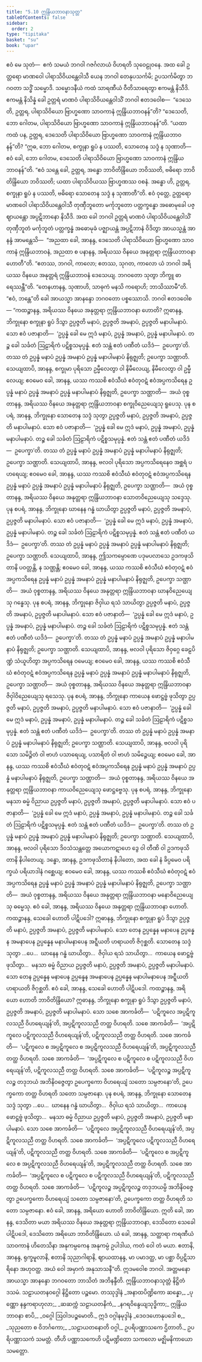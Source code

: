 ```yaml
---
title: "5.10 ဣန္ဒြိယဘာဝနာသုတ္တ"
tableOfContents: false
sidebar:
  order: 2
type: "tipitaka"
basket: "su"
book: "upar"
---
```



<DynamicBreadcrumb />

<Division number="453" book="upar">

<Paragraph number="1275" book="upar">
ဧဝံ မေ သုတံ—  ဧကံ သမယံ ဘဂဝါ ဂဇင်္ဂလာယံ ဝိဟရတိ သုဝေဠုဝနေ. အထ ခေါ ဥတ္တရော မာဏဝေါ ပါရာသိဝိယန္တေဝါသီ ယေန ဘဂဝါ တေနုပသင်္ကမိ; ဥပသင်္ကမိတွာ ဘဂဝတာ သဒ္ဓိံ သမ္မောဒိ. သမ္မောဒနီယံ ကထံ သာရဏီယံ ဝီတိသာရေတွာ ဧကမန္တံ နိသီဒိ. ဧကမန္တံ နိသိန္နံ ခေါ ဥတ္တရံ မာဏဝံ ပါရာသိဝိယန္တေဝါသိံ ဘဂဝါ ဧတဒဝေါစ—  “ဒေသေတိ, ဥတ္တရ, ပါရာသိဝိယော ဗြာဟ္မဏော သာဝကာနံ ဣန္ဒြိယဘာဝနန်”တိ? “ဒေသေတိ, ဘော ဂေါတမ, ပါရာသိဝိယော ဗြာဟ္မဏော သာဝကာနံ ဣန္ဒြိယဘာဝနန်”တိ. “ယထာ ကထံ ပန, ဥတ္တရ, ဒေသေတိ ပါရာသိဝိယော ဗြာဟ္မဏော သာဝကာနံ ဣန္ဒြိယဘာဝနန်”တိ? “ဣဓ, ဘော ဂေါတမ, စက္ခုနာ ရူပံ န ပဿတိ, သောတေန သဒ္ဒံ န သုဏာတိ—  ဧဝံ ခေါ, ဘော ဂေါတမ, ဒေသေတိ ပါရာသိဝိယော ဗြာဟ္မဏော သာဝကာနံ ဣန္ဒြိယဘာဝနန်”တိ. “ဧဝံ သန္တေ ခေါ, ဥတ္တရ, အန္ဓော ဘာဝိတိန္ဒြိယော ဘဝိဿတိ, ဗဓိရော ဘာဝိတိန္ဒြိယော ဘဝိဿတိ; ယထာ ပါရာသိဝိယဿ ဗြာဟ္မဏဿ ဝစနံ. အန္ဓော ဟိ, ဥတ္တရ, စက္ခုနာ ရူပံ န ပဿတိ, ဗဓိရော သောတေန သဒ္ဒံ န သုဏာတီ”တိ. ဧဝံ ဝုတ္တေ, ဥတ္တရော မာဏဝေါ ပါရာသိဝိယန္တေဝါသီ တုဏှီဘူတော မင်္ကုဘူတော ပတ္တက္ခန္ဓော အဓောမုခေါ ပဇ္ဈာယန္တော အပ္ပဋိဘာနော နိသီဒိ.
</Paragraph>

<Paragraph number="1276" book="upar">
အထ ခေါ ဘဂဝါ ဥတ္တရံ မာဏဝံ ပါရာသိဝိယန္တေဝါသိံ တုဏှီဘူတံ မင်္ကုဘူတံ ပတ္တက္ခန္ဓံ အဓောမုခံ ပဇ္ဈာယန္တံ အပ္ပဋိဘာနံ ဝိဒိတွာ အာယသ္မန္တံ အာနန္ဒံ အာမန္တေသိ—  “အညထာ ခေါ, အာနန္ဒ, ဒေသေတိ ပါရာသိဝိယော ဗြာဟ္မဏော သာဝကာနံ ဣန္ဒြိယဘာဝနံ, အညထာ စ ပနာနန္ဒ, အရိယဿ ဝိနယေ အနုတ္တရာ ဣန္ဒြိယဘာဝနာ ဟောတီ”တိ. “ဧတဿ, ဘဂဝါ, ကာလော; ဧတဿ, သုဂတ, ကာလော ယံ ဘဂဝါ အရိယဿ ဝိနယေ အနုတ္တရံ ဣန္ဒြိယဘာဝနံ ဒေသေယျ. ဘဂဝတော သုတွာ ဘိက္ခူ ဓာရေဿန္တီ”တိ. “တေနဟာနန္ဒ, သုဏာဟိ, သာဓုကံ မနသိ ကရောဟိ; ဘာသိဿာမီ”တိ. “ဧဝံ, ဘန္တေ”တိ ခေါ အာယသ္မာ အာနန္ဒော ဘဂဝတော ပစ္စဿောသိ. ဘဂဝါ ဧတဒဝေါစ—
</Paragraph>

</Division>
<Division number="454" book="upar">

<Paragraph number="1277" book="upar">
“ကထဉ္စာနန္ဒ, အရိယဿ ဝိနယေ အနုတ္တရာ ဣန္ဒြိယဘာဝနာ ဟောတိ? ဣဓာနန္ဒ, ဘိက္ခုနော စက္ခုနာ ရူပံ ဒိသွာ ဥပ္ပဇ္ဇတိ မနာပံ, ဥပ္ပဇ္ဇတိ အမနာပံ, ဥပ္ပဇ္ဇတိ မနာပါမနာပံ. သော ဧဝံ ပဇာနာတိ—  ‘ဥပ္ပန္နံ ခေါ မေ ဣဒံ မနာပံ, ဥပ္ပန္နံ အမနာပံ, ဥပ္ပန္နံ မနာပါမနာပံ. တဉ္စ ခေါ သင်္ခတံ ဩဠာရိကံ ပဋိစ္စသမုပ္ပန္နံ. ဧတံ သန္တံ ဧတံ ပဏီတံ ယဒိဒံ—  ဥပေက္ခာ’တိ. တဿ တံ ဥပ္ပန္နံ မနာပံ ဥပ္ပန္နံ အမနာပံ ဥပ္ပန္နံ မနာပါမနာပံ နိရုဇ္ဈတိ; ဥပေက္ခာ သဏ္ဌာတိ. သေယျထာပိ, အာနန္ဒ, စက္ခုမာ ပုရိသော ဥမ္မီလေတွာ ဝါ နိမီလေယျ, နိမီလေတွာ ဝါ ဥမ္မီလေယျ; ဧဝမေဝ ခေါ, အာနန္ဒ, ယဿ ကဿစိ ဧဝံသီဃံ ဧဝံတုဝဋံ ဧဝံအပ္ပကသိရေန ဥပ္ပန္နံ မနာပံ ဥပ္ပန္နံ အမနာပံ ဥပ္ပန္နံ မနာပါမနာပံ နိရုဇ္ဈတိ, ဥပေက္ခာ သဏ္ဌာတိ—  အယံ ဝုစ္စတာနန္ဒ, အရိယဿ ဝိနယေ အနုတ္တရာ ဣန္ဒြိယဘာဝနာ စက္ခုဝိညေယျေသု ရူပေသု.
</Paragraph>

</Division>
<Division number="455" book="upar">

<Paragraph number="1278" book="upar">
ပုန စပရံ, အာနန္ဒ, ဘိက္ခုနော သောတေန သဒ္ဒံ သုတွာ ဥပ္ပဇ္ဇတိ မနာပံ, ဥပ္ပဇ္ဇတိ အမနာပံ, ဥပ္ပဇ္ဇတိ မနာပါမနာပံ. သော ဧဝံ ပဇာနာတိ—  ‘ဥပ္ပန္နံ ခေါ မေ ဣဒံ မနာပံ, ဥပ္ပန္နံ အမနာပံ, ဥပ္ပန္နံ မနာပါမနာပံ. တဉ္စ ခေါ သင်္ခတံ ဩဠာရိကံ ပဋိစ္စသမုပ္ပန္နံ. ဧတံ သန္တံ ဧတံ ပဏီတံ ယဒိဒံ—  ဥပေက္ခာ’တိ. တဿ တံ ဥပ္ပန္နံ မနာပံ ဥပ္ပန္နံ အမနာပံ ဥပ္ပန္နံ မနာပါမနာပံ နိရုဇ္ဈတိ; ဥပေက္ခာ သဏ္ဌာတိ. သေယျထာပိ, အာနန္ဒ, ဗလဝါ ပုရိသော အပ္ပကသိရေနေဝ အစ္ဆရံ ပဟရေယျ; ဧဝမေဝ ခေါ, အာနန္ဒ, ယဿ ကဿစိ ဧဝံသီဃံ ဧဝံတုဝဋံ ဧဝံအပ္ပကသိရေန ဥပ္ပန္နံ မနာပံ ဥပ္ပန္နံ အမနာပံ ဥပ္ပန္နံ မနာပါမနာပံ နိရုဇ္ဈတိ, ဥပေက္ခာ သဏ္ဌာတိ—  အယံ ဝုစ္စတာနန္ဒ, အရိယဿ ဝိနယေ အနုတ္တရာ ဣန္ဒြိယဘာဝနာ သောတဝိညေယျေသု သဒ္ဒေသု.
</Paragraph>

</Division>
<Division number="456" book="upar">

<Paragraph number="1279" book="upar">
ပုန စပရံ, အာနန္ဒ, ဘိက္ခုနော ဃာနေန ဂန္ဓံ ဃာယိတွာ ဥပ္ပဇ္ဇတိ မနာပံ, ဥပ္ပဇ္ဇတိ အမနာပံ, ဥပ္ပဇ္ဇတိ မနာပါမနာပံ. သော ဧဝံ ပဇာနာတိ—  ‘ဥပ္ပန္နံ ခေါ မေ ဣဒံ မနာပံ, ဥပ္ပန္နံ အမနာပံ, ဥပ္ပန္နံ မနာပါမနာပံ. တဉ္စ ခေါ သင်္ခတံ ဩဠာရိကံ ပဋိစ္စသမုပ္ပန္နံ. ဧတံ သန္တံ ဧတံ ပဏီတံ ယဒိဒံ—  ဥပေက္ခာ’တိ. တဿ တံ ဥပ္ပန္နံ မနာပံ ဥပ္ပန္နံ အမနာပံ ဥပ္ပန္နံ မနာပါမနာပံ နိရုဇ္ဈတိ; ဥပေက္ခာ သဏ္ဌာတိ. သေယျထာပိ, အာနန္ဒ, ဤသကမ္ပောဏေ ပဒုမပလာသေ ဥဒကဖုသိတာနိ ပဝတ္တန္တိ, န သဏ္ဌန္တိ; ဧဝမေဝ ခေါ, အာနန္ဒ, ယဿ ကဿစိ ဧဝံသီဃံ ဧဝံတုဝဋံ ဧဝံအပ္ပကသိရေန ဥပ္ပန္နံ မနာပံ ဥပ္ပန္နံ အမနာပံ ဥပ္ပန္နံ မနာပါမနာပံ နိရုဇ္ဈတိ, ဥပေက္ခာ သဏ္ဌာတိ—  အယံ ဝုစ္စတာနန္ဒ, အရိယဿ ဝိနယေ အနုတ္တရာ ဣန္ဒြိယဘာဝနာ ဃာနဝိညေယျေသု ဂန္ဓေသု.
</Paragraph>

</Division>
<Division number="457" book="upar">

<Paragraph number="1280" book="upar">
ပုန စပရံ, အာနန္ဒ, ဘိက္ခုနော ဇိဝှါယ ရသံ သာယိတွာ ဥပ္ပဇ္ဇတိ မနာပံ, ဥပ္ပဇ္ဇတိ အမနာပံ, ဥပ္ပဇ္ဇတိ မနာပါမနာပံ. သော ဧဝံ ပဇာနာတိ—  ‘ဥပ္ပန္နံ ခေါ မေ ဣဒံ မနာပံ, ဥပ္ပန္နံ အမနာပံ, ဥပ္ပန္နံ မနာပါမနာပံ. တဉ္စ ခေါ သင်္ခတံ ဩဠာရိကံ ပဋိစ္စသမုပ္ပန္နံ. ဧတံ သန္တံ ဧတံ ပဏီတံ ယဒိဒံ—  ဥပေက္ခာ’တိ. တဿ တံ ဥပ္ပန္နံ မနာပံ ဥပ္ပန္နံ အမနာပံ ဥပ္ပန္နံ မနာပါမနာပံ နိရုဇ္ဈတိ; ဥပေက္ခာ သဏ္ဌာတိ. သေယျထာပိ, အာနန္ဒ, ဗလဝါ ပုရိသော ဇိဝှဂ္ဂေ ခေဠပိဏ္ဍံ သံယူဟိတွာ အပ္ပကသိရေန ဝမေယျ; ဧဝမေဝ ခေါ, အာနန္ဒ, ယဿ ကဿစိ ဧဝံသီဃံ ဧဝံတုဝဋံ ဧဝံအပ္ပကသိရေန ဥပ္ပန္နံ မနာပံ ဥပ္ပန္နံ အမနာပံ ဥပ္ပန္နံ မနာပါမနာပံ နိရုဇ္ဈတိ, ဥပေက္ခာ သဏ္ဌာတိ—  အယံ ဝုစ္စတာနန္ဒ, အရိယဿ ဝိနယေ အနုတ္တရာ ဣန္ဒြိယဘာဝနာ ဇိဝှါဝိညေယျေသု ရသေသု.
</Paragraph>

</Division>
<Division number="458" book="upar">

<Paragraph number="1281" book="upar">
ပုန စပရံ, အာနန္ဒ, ဘိက္ခုနော ကာယေန ဖောဋ္ဌဗ္ဗံ ဖုသိတွာ ဥပ္ပဇ္ဇတိ မနာပံ, ဥပ္ပဇ္ဇတိ အမနာပံ, ဥပ္ပဇ္ဇတိ မနာပါမနာပံ. သော ဧဝံ ပဇာနာတိ—  ‘ဥပ္ပန္နံ ခေါ မေ ဣဒံ မနာပံ, ဥပ္ပန္နံ အမနာပံ, ဥပ္ပန္နံ မနာပါမနာပံ. တဉ္စ ခေါ သင်္ခတံ ဩဠာရိကံ ပဋိစ္စသမုပ္ပန္နံ. ဧတံ သန္တံ ဧတံ ပဏီတံ ယဒိဒံ—  ဥပေက္ခာ’တိ. တဿ တံ ဥပ္ပန္နံ မနာပံ ဥပ္ပန္နံ အမနာပံ ဥပ္ပန္နံ မနာပါမနာပံ နိရုဇ္ဈတိ; ဥပေက္ခာ သဏ္ဌာတိ. သေယျထာပိ, အာနန္ဒ, ဗလဝါ ပုရိသော သမိဉ္ဇိတံ ဝါ ဗာဟံ ပသာရေယျ, ပသာရိတံ ဝါ ဗာဟံ သမိဉ္ဇေယျ; ဧဝမေဝ ခေါ, အာနန္ဒ, ယဿ ကဿစိ ဧဝံသီဃံ ဧဝံတုဝဋံ ဧဝံအပ္ပကသိရေန ဥပ္ပန္နံ မနာပံ ဥပ္ပန္နံ အမနာပံ ဥပ္ပန္နံ မနာပါမနာပံ နိရုဇ္ဈတိ, ဥပေက္ခာ သဏ္ဌာတိ—  အယံ ဝုစ္စတာနန္ဒ, အရိယဿ ဝိနယေ အနုတ္တရာ ဣန္ဒြိယဘာဝနာ ကာယဝိညေယျေသု ဖောဋ္ဌဗ္ဗေသု.
</Paragraph>

</Division>
<Division number="459" book="upar">

<Paragraph number="1282" book="upar">
ပုန စပရံ, အာနန္ဒ, ဘိက္ခုနော မနသာ ဓမ္မံ ဝိညာယ ဥပ္ပဇ္ဇတိ မနာပံ, ဥပ္ပဇ္ဇတိ အမနာပံ, ဥပ္ပဇ္ဇတိ မနာပါမနာပံ. သော ဧဝံ ပဇာနာတိ—  ‘ဥပ္ပန္နံ ခေါ မေ ဣဒံ မနာပံ, ဥပ္ပန္နံ အမနာပံ, ဥပ္ပန္နံ မနာပါမနာပံ. တဉ္စ ခေါ သင်္ခတံ ဩဠာရိကံ ပဋိစ္စသမုပ္ပန္နံ. ဧတံ သန္တံ ဧတံ ပဏီတံ ယဒိဒံ—  ဥပေက္ခာ’တိ. တဿ တံ ဥပ္ပန္နံ မနာပံ ဥပ္ပန္နံ အမနာပံ ဥပ္ပန္နံ မနာပါမနာပံ နိရုဇ္ဈတိ; ဥပေက္ခာ သဏ္ဌာတိ. သေယျထာပိ, အာနန္ဒ, ဗလဝါ ပုရိသော ဒိဝသံသန္တတ္တေ အယောကဋာဟေ ဒွေ ဝါ တီဏိ ဝါ ဥဒကဖုသိတာနိ နိပါတေယျ. ဒန္ဓော, အာနန္ဒ, ဥဒကဖုသိတာနံ နိပါတော, အထ ခေါ နံ ခိပ္ပမေဝ ပရိက္ခယံ ပရိယာဒါနံ ဂစ္ဆေယျ; ဧဝမေဝ ခေါ, အာနန္ဒ, ယဿ ကဿစိ ဧဝံသီဃံ ဧဝံတုဝဋံ ဧဝံအပ္ပကသိရေန ဥပ္ပန္နံ မနာပံ ဥပ္ပန္နံ အမနာပံ ဥပ္ပန္နံ မနာပါမနာပံ နိရုဇ္ဈတိ, ဥပေက္ခာ သဏ္ဌာတိ—  အယံ ဝုစ္စတာနန္ဒ, အရိယဿ ဝိနယေ အနုတ္တရာ ဣန္ဒြိယဘာဝနာ မနောဝိညေယျေသု ဓမ္မေသု. ဧဝံ ခေါ, အာနန္ဒ, အရိယဿ ဝိနယေ အနုတ္တရာ ဣန္ဒြိယဘာဝနာ ဟောတိ.
</Paragraph>

</Division>
<Division number="460" book="upar">

<Paragraph number="1283" book="upar">
ကထဉ္စာနန္ဒ, သေခေါ ဟောတိ ပါဋိပဒေါ? ဣဓာနန္ဒ, ဘိက္ခုနော စက္ခုနာ ရူပံ ဒိသွာ ဥပ္ပဇ္ဇတိ မနာပံ, ဥပ္ပဇ္ဇတိ အမနာပံ, ဥပ္ပဇ္ဇတိ မနာပါမနာပံ. သော တေန ဥပ္ပန္နေန မနာပေန ဥပ္ပန္နေန အမနာပေန ဥပ္ပန္နေန မနာပါမနာပေန အဋ္ဋီယတိ ဟရာယတိ ဇိဂုစ္ဆတိ. သောတေန သဒ္ဒံ သုတွာ …ပေ…  ဃာနေန ဂန္ဓံ ဃာယိတွာ…  ဇိဝှါယ ရသံ သာယိတွာ…  ကာယေန ဖောဋ္ဌဗ္ဗံ ဖုသိတွာ…  မနသာ ဓမ္မံ ဝိညာယ ဥပ္ပဇ္ဇတိ မနာပံ, ဥပ္ပဇ္ဇတိ အမနာပံ, ဥပ္ပဇ္ဇတိ မနာပါမနာပံ. သော တေန ဥပ္ပန္နေန မနာပေန ဥပ္ပန္နေန အမနာပေန ဥပ္ပန္နေန မနာပါမနာပေန အဋ္ဋီယတိ ဟရာယတိ ဇိဂုစ္ဆတိ. ဧဝံ ခေါ, အာနန္ဒ, သေခေါ ဟောတိ ပါဋိပဒေါ.
</Paragraph>

</Division>
<Division number="461" book="upar">

<Paragraph number="1284" book="upar">
ကထဉ္စာနန္ဒ, အရိယော ဟောတိ ဘာဝိတိန္ဒြိယော? ဣဓာနန္ဒ, ဘိက္ခုနော စက္ခုနာ ရူပံ ဒိသွာ ဥပ္ပဇ္ဇတိ မနာပံ, ဥပ္ပဇ္ဇတိ အမနာပံ, ဥပ္ပဇ္ဇတိ မနာပါမနာပံ. သော သစေ အာကင်္ခတိ—  ‘ပဋိကူလေ အပ္ပဋိကူလသညီ ဝိဟရေယျန်’တိ, အပ္ပဋိကူလသညီ တတ္ထ ဝိဟရတိ. သစေ အာကင်္ခတိ—  ‘အပ္ပဋိကူလေ ပဋိကူလသညီ ဝိဟရေယျန်’တိ, ပဋိကူလသညီ တတ္ထ ဝိဟရတိ. သစေ အာကင်္ခတိ—  ‘ပဋိကူလေ စ အပ္ပဋိကူလေ စ အပ္ပဋိကူလသညီ ဝိဟရေယျန်’တိ, အပ္ပဋိကူလသညီ တတ္ထ ဝိဟရတိ. သစေ အာကင်္ခတိ—  ‘အပ္ပဋိကူလေ စ ပဋိကူလေ စ ပဋိကူလသညီ ဝိဟရေယျန်’တိ, ပဋိကူလသညီ တတ္ထ ဝိဟရတိ. သစေ အာကင်္ခတိ—  ‘ပဋိကူလဉ္စ အပ္ပဋိကူလဉ္စ တဒုဘယံ အဘိနိဝဇ္ဇေတွာ ဥပေက္ခကော ဝိဟရေယျံ သတော သမ္ပဇာနော’တိ, ဥပေက္ခကော တတ္ထ ဝိဟရတိ သတော သမ္ပဇာနော.
</Paragraph>

</Division>
<Division number="462" book="upar">

<Paragraph number="1285" book="upar">
ပုန စပရံ, အာနန္ဒ, ဘိက္ခုနော သောတေန သဒ္ဒံ သုတွာ …ပေ…  ဃာနေန ဂန္ဓံ ဃာယိတွာ…  ဇိဝှါယ ရသံ သာယိတွာ…  ကာယေန ဖောဋ္ဌဗ္ဗံ ဖုသိတွာ…  မနသာ ဓမ္မံ ဝိညာယ ဥပ္ပဇ္ဇတိ မနာပံ, ဥပ္ပဇ္ဇတိ အမနာပံ, ဥပ္ပဇ္ဇတိ မနာပါမနာပံ. သော သစေ အာကင်္ခတိ—  ‘ပဋိကူလေ အပ္ပဋိကူလသညီ ဝိဟရေယျန်’တိ, အပ္ပဋိကူလသညီ တတ္ထ ဝိဟရတိ. သစေ အာကင်္ခတိ—  ‘အပ္ပဋိကူလေ ပဋိကူလသညီ ဝိဟရေယျန်’တိ, ပဋိကူလသညီ တတ္ထ ဝိဟရတိ. သစေ အာကင်္ခတိ—  ‘ပဋိကူလေ စ အပ္ပဋိကူလေ စ အပ္ပဋိကူလသညီ ဝိဟရေယျန်’တိ, အပ္ပဋိကူလသညီ တတ္ထ ဝိဟရတိ. သစေ အာကင်္ခတိ—  ‘အပ္ပဋိကူလေ စ ပဋိကူလေ စ ပဋိကူလသညီ ဝိဟရေယျန်’တိ, ပဋိကူလသညီ တတ္ထ ဝိဟရတိ. သစေ အာကင်္ခတိ—  ‘ပဋိကူလဉ္စ အပ္ပဋိကူလဉ္စ တဒုဘယမ္ပိ အဘိနိဝဇ္ဇေတွာ ဥပေက္ခကော ဝိဟရေယျံ သတော သမ္ပဇာနော’တိ, ဥပေက္ခကော တတ္ထ ဝိဟရတိ သတော သမ္ပဇာနော. ဧဝံ ခေါ, အာနန္ဒ, အရိယော ဟောတိ ဘာဝိတိန္ဒြိယော.
</Paragraph>

</Division>
<Division number="463" book="upar">

<Paragraph number="1286" book="upar">
ဣတိ ခေါ, အာနန္ဒ, ဒေသိတာ မယာ အရိယဿ ဝိနယေ အနုတ္တရာ ဣန္ဒြိယဘာဝနာ, ဒေသိတော သေခေါ ပါဋိပဒေါ, ဒေသိတော အရိယော ဘာဝိတိန္ဒြိယော. ယံ ခေါ, အာနန္ဒ, သတ္ထာရာ ကရဏီယံ သာဝကာနံ ဟိတေသိနာ အနုကမ္ပကေန အနုကမ္ပံ ဥပါဒါယ, ကတံ ဝေါ တံ မယာ. ဧတာနိ, အာနန္ဒ, ရုက္ခမူလာနိ, ဧတာနိ သုညာဂါရာနိ, ဈာယထာနန္ဒ, မာ ပမာဒတ္ထ, မာ ပစ္ဆာ ဝိပ္ပဋိသာရိနော အဟုဝတ္ထ. အယံ ဝေါ အမှာကံ အနုသာသနီ”တိ.
</Paragraph>

<Paragraph number="1287" book="upar">
ဣဒမဝေါစ ဘဂဝါ. အတ္တမနော အာယသ္မာ အာနန္ဒော ဘဂဝတော ဘာသိတံ အဘိနန္ဒီတိ.

</Paragraph>
</Division>

<Paragraph number="1288" type="center" book="upar">
ဣန္ဒြိယဘာဝနာသုတ္တံ နိဋ္ဌိတံ ဒသမံ.



</Paragraph>

<Paragraph number="1289" type="center" book="upar">
သဠာယတနဝဂ္ဂေါ နိဋ္ဌိတော ပဉ္စမော.



</Paragraph>

<Paragraph number="1290" type="center" book="upar">
တဿုဒ္ဒါနံ


</Paragraph>

<Paragraph number="1291" type="verses" book="upar">
_အနာထပိဏ္ဍိကော ဆန္နော,_  
_ပုဏ္ဏော နန္ဒကရာဟုလာ;_  
_ဆဆက္ကံ သဠာယတနိကံ,_  
_နဂရဝိန္ဒေယျသုဒ္ဓိကာ;_  
ဣန္ဒြိယဘာဝနာ စာပိ,_  
_ဝဂ္ဂေါ ဩဝါဒပဉ္စမောတိ._  


</Paragraph>

<Paragraph number="1292" type="center" book="upar">
ဣဒံ ဝဂ္ဂါနမုဒ္ဒါနံ


</Paragraph>

<Paragraph number="1293" type="verses" book="upar">
_ဒေဝဒဟောနုပဒေါ စ,_  
_သုညတော စ ဝိဘင်္ဂကော;_  
_သဠာယတနောတိ ဝဂ္ဂါ,_  
ဥပရိပဏ္ဏာသကေ ဌိတာတိ._  


</Paragraph>

<Paragraph number="1294" type="center" book="upar">
ဥပရိပဏ္ဏာသကံ သမတ္တံ.

  


</Paragraph>

<Paragraph number="1295" type="center" book="upar">
တီဟိ ပဏ္ဏာသကေဟိ ပဋိမဏ္ဍိတော သကလော



</Paragraph>

<Paragraph number="1296" type="center" book="upar">
မဇ္ဈိမနိကာယော သမတ္တော.
</Paragraph>
